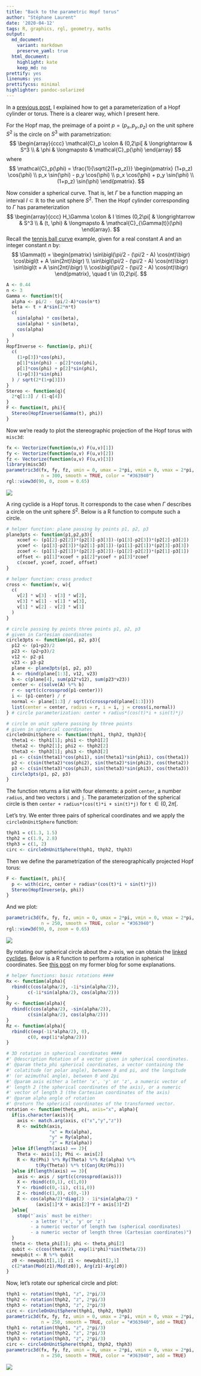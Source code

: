 ```yaml
---
title: "Back to the parametric Hopf torus"
author: "Stéphane Laurent"
date: '2020-04-12'
tags: R, graphics, rgl, geometry, maths
output:
  md_document:
    variant: markdown
    preserve_yaml: true
  html_document:
    highlight: kate
    keep_md: no
prettify: yes
linenums: yes
prettifycss: minimal
highlighter: pandoc-solarized
---
```


In a [previous post](./HopfTorusParametric.html), I explained how to get a 
parameterization of a Hopf cylinder or torus. 
There is a clearer way, which I present here.

For the Hopf map, the preimage of a point $p=(p_x,p_y,p_z)$ on the unit 
sphere $S^2$ is the circle on $S^3$ with parametrization: 
$$
\begin{array}{ccc}
\mathcal{C}_p \colon & (0,2\pi[ & \longrightarrow & S^3 \\
 & \phi & \longmapsto & \mathcal{C}_p(\phi) 
\end{array}
$$
where
$$
\mathcal{C}_p(\phi) = 
\frac{1}{\sqrt{2(1+p_z)}}
\begin{pmatrix}
(1+p_z) \cos(\phi) \\
p_x \sin(\phi) - p_y \cos(\phi) \\
p_x \cos(\phi) + p_y \sin(\phi) \\
(1+p_z) \sin(\phi)
\end{pmatrix}.
$$

Now consider a spherical curve. That is, let $\Gamma$ be a function mapping an 
interval $I \subset \mathbb{R}$ to the unit sphere $S^2$. 
Then the Hopf cylinder corresponding to $\Gamma$ has parameterization
$$
\begin{array}{ccc}
H_\Gamma \colon & I \times (0,2\pi[ & \longrightarrow & S^3 \\
 & (t, \phi) & \longmapsto & \mathcal{C}_{\Gamma(t)}(\phi) 
\end{array}.
$$
Recall the [tennis ball curve](./HopfTorusTennisBall.html) example, given for 
a real constant $A$ and an integer constant $n$ by:
$$
\Gamma(t) = 
\begin{pmatrix}
\sin\bigl(\pi/2 - (\pi/2 - A) \cos(nt)\bigr) 
\cos\bigl(t + A \sin(2nt)\bigr) \\ 
\sin\bigl(\pi/2 - (\pi/2 - A) \cos(nt)\bigr) 
\sin\bigl(t + A \sin(2nt)\bigr) \\ 
\cos\bigl(\pi/2 - (\pi/2 - A) \cos(nt)\bigr)
\end{pmatrix}, \quad t \in (0,2\pi[.
$$

```r
A <- 0.44
n <- 3
Gamma <- function(t){
  alpha <- pi/2 - (pi/2-A)*cos(n*t)
  beta <- t + A*sin(2*n*t)
  c(
    sin(alpha) * cos(beta),
    sin(alpha) * sin(beta),
    cos(alpha)
  )
}
HopfInverse <- function(p, phi){
  c(
    (1+p[3])*cos(phi),
    p[1]*sin(phi) - p[2]*cos(phi), 
    p[1]*cos(phi) + p[2]*sin(phi),
    (1+p[3])*sin(phi)
  ) / sqrt(2*(1+p[3])) 
}
Stereo <- function(q){
  2*q[1:3] / (1-q[4])
}
F <- function(t, phi){
  Stereo(HopfInverse(Gamma(t), phi))
}
```

Now we're ready to plot the stereographic projection of the Hopf torus with 
`misc3d`:

```r
fx <- Vectorize(function(u,v) F(u,v)[1])
fy <- Vectorize(function(u,v) F(u,v)[2])
fz <- Vectorize(function(u,v) F(u,v)[3])
library(misc3d)
parametric3d(fx, fy, fz, umin = 0, umax = 2*pi, vmin = 0, vmax = 2*pi, 
             n = 300, smooth = TRUE, color = "#363940")
rgl::view3d(90, 0, zoom = 0.65)
```

![](./figures/HopfTorus_grey.png)

A ring cyclide is a Hopf torus. It corresponds to the case when $\Gamma$ 
describes a circle on the unit sphere $S^2$. 
Below is a R function to compute such a circle.

```r
# helper function: plane passing by points p1, p2, p3 
plane3pts <- function(p1,p2,p3){ 
	xcoef <- (p1[2]-p2[2])*(p2[3]-p3[3])-(p1[3]-p2[3])*(p2[2]-p3[2])
	ycoef <- (p1[3]-p2[3])*(p2[1]-p3[1])-(p1[1]-p2[1])*(p2[3]-p3[3])
	zcoef <- (p1[1]-p2[1])*(p2[2]-p3[2])-(p1[2]-p2[2])*(p2[1]-p3[1])
	offset <- p1[1]*xcoef + p1[2]*ycoef + p1[3]*zcoef
	c(xcoef, ycoef, zcoef, offset)
}

# helper function: cross product 
cross <- function(v, w){ 
  c(
    v[2] * w[3] - v[3] * w[2], 
    v[3] * w[1] - v[1] * w[3], 
    v[1] * w[2] - v[2] * w[1]
  )
}

# circle passing by points three points p1, p2, p3 
# given in Cartesian coordinates
circle3pts <- function(p1, p2, p3){
  p12 <- (p1+p2)/2
  p23 <- (p2+p3)/2
  v12 <- p2-p1
  v23 <- p3-p2
  plane <- plane3pts(p1, p2, p3)
  A <- rbind(plane[1:3], v12, v23)
  b <- c(plane[4], sum(p12*v12), sum(p23*v23))
  center <- c(solve(A) %*% b)
  r <- sqrt(c(crossprod(p1-center)))
  i <- (p1-center) / r
  normal <- plane[1:3] / sqrt(c(crossprod(plane[1:3])))
  list(center = center, radius = r, i = i, j = cross(i,normal))
} # circle parameterization: center + radius*(cos(t)*i + sin(t)*j)

# circle on unit sphere passing by three points 
# given in spherical coordinates 
circleOnUnitSphere <- function(thph1, thph2, thph3){
  theta1 <- thph1[1]; phi1 <- thph1[2]
  theta2 <- thph2[1]; phi2 <- thph2[2]
  theta3 <- thph3[1]; phi3 <- thph3[2]
  p1 <- c(sin(theta1)*cos(phi1), sin(theta1)*sin(phi1), cos(theta1))
  p2 <- c(sin(theta2)*cos(phi2), sin(theta2)*sin(phi2), cos(theta2))
  p3 <- c(sin(theta3)*cos(phi3), sin(theta3)*sin(phi3), cos(theta3))
  circle3pts(p1, p2, p3)
}
```

The function returns a list with four elements: 
a point `center`, a number `radius`, and two vectors `i` and `j`. 
The parameterization of the spherical circle is then 
`center + radius*(cos(t)*i + sin(t)*j)` for `t` $\in (0, 2\pi[$.

Let's try. We enter three pairs of spherical coordinates and we apply 
the `circleOnUnitSphere` function:

```r
thph1 = c(1.3, 1.5)
thph2 = c(1.9, 2.8)
thph3 = c(1, 2)
circ <- circleOnUnitSphere(thph1, thph2, thph3)
```

Then we define the parametrization of the stereographically projected 
Hopf torus:

```r
F <- function(t, phi){
  p <- with(circ, center + radius*(cos(t)*i + sin(t)*j))
  Stereo(HopfInverse(p, phi))
}
```

And we plot:

```r
parametric3d(fx, fy, fz, umin = 0, umax = 2*pi, vmin = 0, vmax = 2*pi, 
             n = 250, smooth = TRUE, color = "#363940")
rgl::view3d(90, 0, zoom = 0.65)
```

![](./figures/cyclide_grey.png)

By rotating our spherical circle about the $z$-axis, we can obtain the 
[linked cyclides](./linkedCyclidesParametric.html). 
Below is a R function to perform a rotation in spherical coordinates. 
See [this post](http://stla.github.io/stlapblog/posts/RotationSphericalCoordinates.html) 
on my former blog for some explanations.

```r
# helper functions: basic rotations ####
Rx <- function(alpha){
  rbind(c(cos(alpha/2), -1i*sin(alpha/2)),
        c(-1i*sin(alpha/2), cos(alpha/2)))
}
Ry <- function(alpha){
  rbind(c(cos(alpha/2), -sin(alpha/2)),
        c(sin(alpha/2), cos(alpha/2)))
}
Rz <- function(alpha){
  rbind(c(exp(-1i*alpha/2), 0),
        c(0, exp(1i*alpha/2)))
}

# 3D rotation in spherical coordinates ####
#' @description Rotation of a vector given in spherical coordinates.
#' @param theta_phi spherical coordinates, a vector containing the 
#' colatitude (or polar angle), between 0 and pi, and the longitude 
#' (or azimuthal angle), between 0 and 2pi
#' @param axis either a letter 'x', 'y' or 'z', a numeric vector of 
#' length 2 (the spherical coordinates of the axis), or a numeric 
#' vector of length 3 (the Cartesian coordinates of the axis)
#' @param alpha angle of rotation
#' @return The spherical coordinates of the transformed vector.
rotation <- function(theta_phi, axis="x", alpha){
  if(is.character(axis)){
    axis <- match.arg(axis, c("x","y","z"))
    R <- switch(axis, 
                "x" = Rx(alpha),
                "y" = Ry(alpha),
                "z" = Rz(alpha))
  }else if(length(axis) == 2){
    Theta <- axis[1]; Phi <- axis[2]
    R <- Rz(Phi) %*% Ry(Theta) %*% Rz(alpha) %*% 
           t(Ry(Theta)) %*% t(Conj(Rz(Phi)))
  }else if(length(axis) == 3){
    axis <- axis / sqrt(c(crossprod(axis)))
    X <- rbind(c(0,1), c(1,0))
    Y <- rbind(c(0,-1i), c(1i,0)) 
    Z <- rbind(c(1,0), c(0,-1))
    R <- cos(alpha/2)*diag(2) - 1i*sin(alpha/2) * 
           (axis[1]*X + axis[2]*Y + axis[3]*Z)
  }else{
    stop("`axis` must be either:
         - a letter ('x', 'y' or 'z')
         - a numeric vector of length two (spherical coordinates)
         - a numeric vector of length three (Cartesian coordinates)")
  }
  theta <- theta_phi[1]; phi <- theta_phi[2]
  qubit <- c(cos(theta/2), exp(1i*phi)*sin(theta/2))
  newqubit <- R %*% qubit
  z0 <- newqubit[1,1]; z1 <- newqubit[2,1]
  c(2*atan(Mod(z1)/Mod(z0)), Arg(z1)-Arg(z0))
}
```

Now, let's rotate our spherical circle and plot:

```r
thph1 <- rotation(thph1, "z", 2*pi/3)
thph2 <- rotation(thph2, "z", 2*pi/3)
thph3 <- rotation(thph3, "z", 2*pi/3)
circ <- circleOnUnitSphere(thph1, thph2, thph3)
parametric3d(fx, fy, fz, umin = 0, umax = 2*pi, vmin = 0, vmax = 2*pi, 
             n = 250, smooth = TRUE, color = "#363940", add = TRUE)
thph1 <- rotation(thph1, "z", 2*pi/3)
thph2 <- rotation(thph2, "z", 2*pi/3)
thph3 <- rotation(thph3, "z", 2*pi/3)
circ <- circleOnUnitSphere(thph1, thph2, thph3)
parametric3d(fx, fy, fz, umin = 0, umax = 2*pi, vmin = 0, vmax = 2*pi, 
             n = 250, smooth = TRUE, color = "#363940", add = TRUE)
```

![](./figures/linkedCyclides_grey.png)